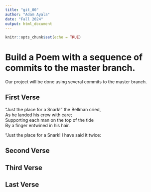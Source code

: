 ```yaml
---
title: "git_00"
author: "Adam Ayala"
date: "Fall 2024"
output: html_document
---
```


```r
knitr::opts_chunk$set(echo = TRUE)
```
# Build a Poem with a sequence of commits to the master branch.
Our project will be done using several commits to the master branch.
<!-- Do not modify or change any text in "!--" bracketed areas such as this --- these are instructions to
you, if you change any of this the git program will notice it and compromise your git merging strategy !-->

## First Verse 
<!--Put the first five lines of a poem by Lewis Carrol in this section!-->

"Just the place for a Snark!" the Bellman cried,  
   As he landed his crew with care;  
Supporting each man on the top of the tide  
   By a finger entwined in his hair.  

"Just the place for a Snark! I have said it twice:

## Second Verse
<!--Put the first five lines of a poem by Robert Frost here!-->

## Third Verse
<!--Put the first two verses of The Walrus and the Carpenter here!-->

## Last Verse
<!--Put a short poem of your choice 8-20 lines,here!-->
